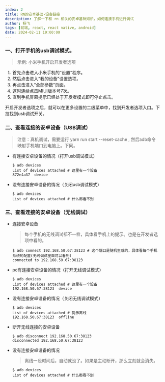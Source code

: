 ```yaml
---
index: 2
title: RN的安卓基础-设备链接
description: 了解一下和 rn 相关的安卓基础知识，如何连接手机进行调试
author: 杨飞
tags: [前端, react, react native, android]
date: 2024-02-11 19:00:00
---
```


### 一、打开手机的usb调试模式。
  > 示例: 小米手机开启开发者选项
  1. 首先点击进入小米手机的“设置”程序。
  2. 然后点击进入“我的设备”设置选项。
  3. 再点击进入“全部参数”页面。
  4. 这时连续点击MIUI版本号7次。
  5. 直到手机屏幕提示已经处于开发者模式即可停止点击。

  开启开发者选项之后，就可以在更多设置的二级菜单中，找到开发者选项入口。下拉找到usb调试开关。

### 二、查看连接的安卓设备（USB调试）

  > 注意：真机调试，需要运行 yarn run start --reset-cache , 然后adb命令映射手机端口到电脑上。下同。

  - 有连接安卓设备的情况（打开usb调试模式）

    ```shell
    $ adb devices
    List of devices attached # 这里有一个设备
    872e4a37  device
    ```

  - 没有连接安卓设备的情况（关闭usb调试模式）

    ```shell
    $ adb devices
    List of devices attached # 什么都看不到
    ```

### 三、查看连接的安卓设备（无线调试）

  - 连接安卓设备

    > 每个手机的无线调试都不一样，具体看手机上的提示。也是在开发者选项中看的。

    ```shell
    $ adb connect 192.168.50.67:38123 # 这个端口是随机生成的，具体看每个手机系统的配置(无线调试里面可以看到)
    connected to 192.168.50.67:38123
    ```

  - pc有连接安卓设备的情况（打开无线调试模式）

    ```shell
    $ adb devices
    List of devices attached # 这里有一个设备
    192.168.50.67:38123  device
    ```

  - 没有连接安卓设备的情况（关闭无线调试模式）

    ```shell
    $ adb devices
    List of devices attached # 提示离线
    192.168.50.67:38123  offline
    ```

  - 断开无线连接的安卓设备

    ```shell
    $ adb disconnect 192.168.50.67:38123
    disconnected 192.168.50.67:38123
    ```

  - 没有连接安卓设备的情况

    > 离线一段时间后，自动就没了。如果是主动断开，那么立刻就会消失。

    ```shell
    $ adb devices
    List of devices attached # 什么都看不到
    ```
